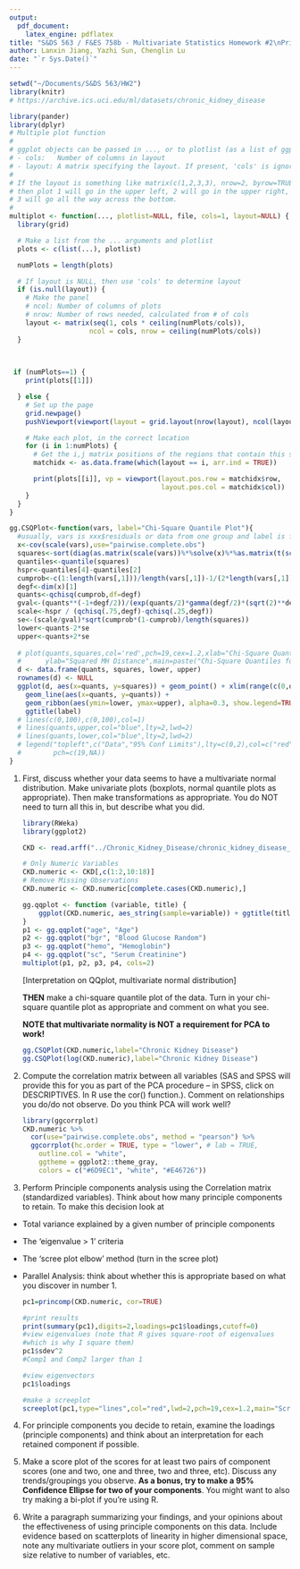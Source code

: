 ```yaml
---
output: 
  pdf_document:
    latex_engine: pdflatex
title: "S&DS 563 / F&ES 758b - Multivariate Statistics Homework #2\nPrinciple Components Analysis"
author: Lanxin Jiang, Yazhi Sun, Chenglin Lu
date: "`r Sys.Date()`"
---
```


```R
setwd("~/Documents/S&DS 563/HW2")
library(knitr)
# https://archive.ics.uci.edu/ml/datasets/chronic_kidney_disease
```

```R
library(pander)
library(dplyr)
# Multiple plot function
#
# ggplot objects can be passed in ..., or to plotlist (as a list of ggplot objects)
# - cols:   Number of columns in layout
# - layout: A matrix specifying the layout. If present, 'cols' is ignored.
#
# If the layout is something like matrix(c(1,2,3,3), nrow=2, byrow=TRUE),
# then plot 1 will go in the upper left, 2 will go in the upper right, and
# 3 will go all the way across the bottom.
#
multiplot <- function(..., plotlist=NULL, file, cols=1, layout=NULL) {
  library(grid)

  # Make a list from the ... arguments and plotlist
  plots <- c(list(...), plotlist)

  numPlots = length(plots)

  # If layout is NULL, then use 'cols' to determine layout
  if (is.null(layout)) {
    # Make the panel
    # ncol: Number of columns of plots
    # nrow: Number of rows needed, calculated from # of cols
    layout <- matrix(seq(1, cols * ceiling(numPlots/cols)),
                    ncol = cols, nrow = ceiling(numPlots/cols))
  }
  
  

 if (numPlots==1) {
    print(plots[[1]])

  } else {
    # Set up the page
    grid.newpage()
    pushViewport(viewport(layout = grid.layout(nrow(layout), ncol(layout))))

    # Make each plot, in the correct location
    for (i in 1:numPlots) {
      # Get the i,j matrix positions of the regions that contain this subplot
      matchidx <- as.data.frame(which(layout == i, arr.ind = TRUE))

      print(plots[[i]], vp = viewport(layout.pos.row = matchidx$row,
                                      layout.pos.col = matchidx$col))
    }
  }
}

gg.CSQPlot<-function(vars, label="Chi-Square Quantile Plot"){
  #usually, vars is xxx$residuals or data from one group and label is for plot
  x<-cov(scale(vars),use="pairwise.complete.obs")
  squares<-sort(diag(as.matrix(scale(vars))%*%solve(x)%*%as.matrix(t(scale(vars)))))
  quantiles<-quantile(squares)
  hspr<-quantiles[4]-quantiles[2]
  cumprob<-c(1:length(vars[,1]))/length(vars[,1])-1/(2*length(vars[,1]))
  degf<-dim(x)[1]
  quants<-qchisq(cumprob,df=degf)
  gval<-(quants**(-1+degf/2))/(exp(quants/2)*gamma(degf/2)*(sqrt(2)**degf))
  scale<-hspr / (qchisq(.75,degf)-qchisq(.25,degf))
  se<-(scale/gval)*sqrt(cumprob*(1-cumprob)/length(squares))
  lower<-quants-2*se
  upper<-quants+2*se
  
  # plot(quants,squares,col='red',pch=19,cex=1.2,xlab="Chi-Square Quantiles",
  #      ylab="Squared MH Distance",main=paste("Chi-Square Quantiles for",label),ylim=range(upper,lower,squares),xlim=range(c(0,quants)))
  d <- data.frame(quants, squares, lower, upper)
  rownames(d) <- NULL
  ggplot(d, aes(x=quants, y=squares)) + geom_point() + xlim(range(c(0,quants))) + ylim(range(upper,lower,squares)) + ylab("Squared MH Distance") + xlab("Chi-Square Quantiles") +
    geom_line(aes(x=quants, y=quants)) + 
    geom_ribbon(aes(ymin=lower, ymax=upper), alpha=0.3, show.legend=TRUE) +
    ggtitle(label)
  # lines(c(0,100),c(0,100),col=1)
  # lines(quants,upper,col="blue",lty=2,lwd=2)
  # lines(quants,lower,col="blue",lty=2,lwd=2)
  # legend("topleft",c("Data","95% Conf Limits"),lty=c(0,2),col=c("red","blue"),lwd=c(2,2),
  #        pch=c(19,NA))
}
```

1.  First, discuss whether your data seems to have a multivariate normal distribution. Make univariate plots (boxplots, normal quantile plots as appropriate). Then make transformations as appropriate. You do NOT need to turn all this in, but describe what you did. 

    ```R
    library(RWeka)
    library(ggplot2)

    CKD <- read.arff("../Chronic_Kidney_Disease/chronic_kidney_disease_full.arff")

    # Only Numeric Variables
    CKD.numeric <- CKD[,c(1:2,10:18)]
    # Remove Missing Observations
    CKD.numeric <- CKD.numeric[complete.cases(CKD.numeric),]

    gg.qqplot <- function (variable, title) {
        ggplot(CKD.numeric, aes_string(sample=variable)) + ggtitle(title) + stat_qq()
    }
    p1 <- gg.qqplot("age", "Age")
    p2 <- gg.qqplot("bgr", "Blood Glucose Random")
    p3 <- gg.qqplot("hemo", "Hemoglobin")
    p4 <- gg.qqplot("sc", "Serum Creatinine")
    multiplot(p1, p2, p3, p4, cols=2)
    ```

    [Interpretation on QQplot, multivariate normal distribution]

    **THEN** make a chi-square quantile plot of the data. Turn in your chi-square quantile plot as appropriate and comment on what you see.

    **NOTE that multivariate normality is NOT a requirement for PCA to work!**

    ```R
    gg.CSQPlot(CKD.numeric,label="Chronic Kidney Disease")
    gg.CSQPlot(log(CKD.numeric),label="Chronic Kidney Disease")
    ```

2. Compute the correlation matrix between all variables (SAS and SPSS will provide this for you as part of the PCA procedure – in SPSS, click on DESCRIPTIVES. In R use the cor() function.). Comment on relationships you do/do not observe. Do you think PCA will work well?

    ```R
    library(ggcorrplot)
    CKD.numeric %>%
      cor(use="pairwise.complete.obs", method = "pearson") %>%
      ggcorrplot(hc.order = TRUE, type = "lower", # lab = TRUE,
        outline.col = "white",
        ggtheme = ggplot2::theme_gray,
        colors = c("#6D9EC1", "white", "#E46726"))
    ```

3. Perform Principle components analysis using the Correlation matrix (standardized variables). Think about how many principle components to retain.  To make this decision look at
- Total variance explained by a given number of principle components
- The 'eigenvalue > 1' criteria
- The 'scree plot elbow' method  (turn in the scree plot)
- Parallel Analysis: think about whether this is appropriate based on what you discover in number 1.

    ```R
    pc1=princomp(CKD.numeric, cor=TRUE)

    #print results
    print(summary(pc1),digits=2,loadings=pc1$loadings,cutoff=0)
    #view eigenvalues (note that R gives square-root of eigenvalues
    #which is why I square them)
    pc1$sdev^2
    #Comp1 and Comp2 larger than 1

    #view eigenvectors
    pc1$loadings

    #make a screeplot  
    screeplot(pc1,type="lines",col="red",lwd=2,pch=19,cex=1.2,main="Scree Plot")
    ```

4. For principle components you decide to retain, examine the loadings (principle components) and think about an interpretation for each retained component if possible.

5. Make a score plot of the scores for at least two pairs of component scores (one and two, one and three, two and three, etc).  Discuss any trends/groupings you observe. **As a bonus, try to make a 95% Confidence Ellipse for two of your components**. You might want to also try making a bi-plot if you’re using R.

6. Write a paragraph summarizing your findings, and your opinions about the effectiveness of using principle components on this data.  Include evidence based on scatterplots of linearity in higher dimensional space, note any multivariate outliers in your score plot, comment on sample size relative to number of variables, etc.
